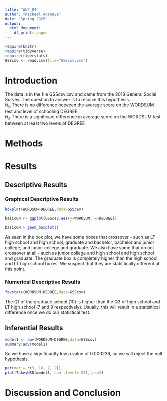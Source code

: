 ```yaml
---
title: "WUP_04"
author: "Racheal Adeneye"
date: "Spring 2025"
output:
  html_document:
    df_print: paged
---
```


```r
require(knitr)
require(tidyverse)
require(tigerstats)
GSScsv <- read.csv(file="GSScsv.csv")
```

# Introduction

<!--In this section you explain what you are trying to show.  Where did the data come from?  What is the research or other question you are trying to answer?!-->

The data is in the file GSScsv.csv and came from the 2018 General Social Survey.  The question to answer is to resolve this hypothesis.  
$H_0$ There is no difference between the average score on the WORDSUM test and level of schooling DEGREE  
$H_a$ There is a significant difference in average score on the WORDSUM test between at least two levels of DEGREE  

# Methods

<!--Mention that you intend to use chatGPT to the greatest extent possible. Give credit to chatGPT when you use it to create code in your report. Decide on your methods:  use "variable analysis" or other appropriate descriptors.  Make sure to choose at least one graphical method and at least one numerical method.!-->

# Results

<!--Divide this section into two sub-sections:  One for your descriptive  results and one for your inferential results.!-->

## Descriptive Results

### Graphical Descriptive Results

<!--Graphical results here.  Make sure to show your code.  Provide appropriate labels for axes, giving units if possible, and provide a good title for the graph, too.  Use the graphical results to describe the patterns if any that exist in the data as focused toward the research question!-->

```r
boxplot(WORDSUM~DEGREE,data=GSScsv)
```

```r
basicCN <- ggplot(GSScsv,aes(y=WORDSUM, x=DEGREE))
```

```r
basicCN + geom_boxplot()
```

As seen in the box plot, we have some boxes that crossover - such as LT high school and high school, graduate and bachelor, bachelor and junior college, and junior college and graduate. We also have some that do not crossover at all - such as junior college and high school and high school and graduate. The graduate box is completely higher than the high school and LT high school boxes. We suspect that they are statistically different at this point.

### Numerical Descriptive Results

<!--Numerical results go here. Use the numerical results to describe the patterns if any that exist in the data as focused toward the research question!-->

```r
favstats(WORDSUM~DEGREE,data=GSScsv)
```

The Q1 of the graduate school (10) is higher than the Q3 of high school and LT high school (7 and 9 respectively). Usually, this will result in a statisitical difference once we do our statistical test.

## Inferential Results

<!--State hypothesis clearly.  Make sure your discussion of the inferential test covers all the aspects that the test output produces, such as test statistic, p-value etc.  Make a decision about the null hypothesis, explain the assumptions on which the selected test/procedure was based, and why the chosen procedure satisfys the assumptions and is appropriate to answer the research question!-->

```r
model1 <- aov(WORDSUM~DEGREE,data=GSScsv)
summary.aov(model1)
```
So we have a significantly low p value of 0.000236, so we will reject the null hypothesis. 

```r
par(mar = c(3, 16, 2, 2))
plot(TukeyHSD(model1, conf.level=.98),las=2)
```

# Discussion and Conclusion

<!--Discussion and conclusion here.  If you found a relationship be sure to consider whether the relationship occurs because one of the variavbles causes the other, or whether they perhasps are related for some other reason.  Watch the chapter 6 videos from the GeorgeTown videos collection.!-->
